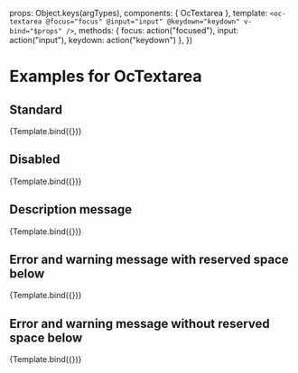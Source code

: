 

<Meta title="Atoms/Textarea/Examples" component={OcTextarea} />

  props: Object.keys(argTypes),
  components: { OcTextarea },
  template: `<oc-textarea @focus="focus" @input="input" @keydown="keydown" v-bind="$props" />`,
  methods: { focus: action("focused"), input: action("input"), keydown: action("keydown") },
})

# Examples for OcTextarea

## Standard

<Canvas>
  <Story
    name="Standard"
    args={{
      label: "A simple textarea with required label",
    }}
  >
    {Template.bind({})}
  </Story>
</Canvas>

## Disabled

<Canvas>
  <Story
    name="Disabled"
    args={{
      label: "Disabled textarea",
      value: "Uneditable placheolder value",
      disabled: true,
    }}
  >
    {Template.bind({})}
  </Story>
</Canvas>

## Description message

<Canvas>
  <Story
    name="Description message"
    args={{
      label: "Textarea with description message below",
      descriptionMessage: "This is a description message."
    }}
  >
    {Template.bind({})}
  </Story>
</Canvas>

## Error and warning message with reserved space below

<Canvas>
  <Story
    name="Error and warning with space below"
    args={{
      label: "Textarea with error and warning messages with reserved space below",
      errorMessage: "This is a error message.",
      warningMessage: "This is a warning message.",
      fixMessageLine: true,
    }}
  >
    {Template.bind({})}
  </Story>
</Canvas>

## Error and warning message without reserved space below

<Canvas>
  <Story
    name="Error and warning without space below"
    args={{
      label: "Textarea with error and warning messages without reserved space below",
      errorMessage: "This is a error message.",
      warningMessage: "This is a warning message.",
    }}
  >
    {Template.bind({})}
  </Story>
</Canvas>
